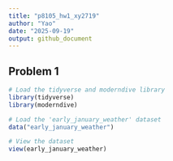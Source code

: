 ```yaml
---
title: "p8105_hw1_xy2719"
author: "Yao"
date: "2025-09-19"
output: github_document
---
```


## Problem 1
```r
# Load the tidyverse and moderndive library
library(tidyverse)
library(moderndive)

# Load the 'early_january_weather' dataset
data("early_january_weather")

# View the dataset
view(early_january_weather)
```

